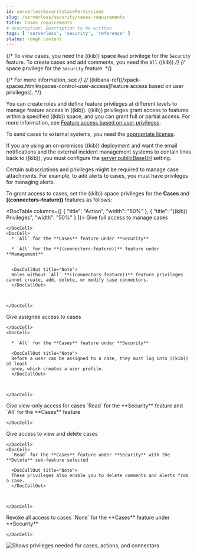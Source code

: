 ```yaml
---
id: serverlessSecurityCasePermissions
slug: /serverless/security/cases-requirements
title: Cases requirements
# description: Description to be written
tags: [ 'serverless', 'security', 'reference' ]
status: rough content
---
```



<RoughContent />

<div id="case-permissions"></div>

{/* To view cases, you need the ((kib)) space `Read` privilege for the `Security` feature. To create cases and add comments, you need the `All` ((kib)) */}
{/* space privilege for the `Security` feature. */}

{/* For more information, see */}
{/* ((kibana-ref))/xpack-spaces.html#spaces-control-user-access[Feature access based on user privileges]. */}

You can create roles and define feature privileges at different levels to manage feature access in ((kib)). ((kib)) privileges grant access to features within a specified ((kib)) space, and you can grant full or partial access. For more information, see
[Feature access based on user privileges](((kibana-ref))/xpack-spaces.html#spaces-control-user-access).

<DocCallOut title="Note">

To send cases to external systems, you need the [appropriate license](((subscriptions))).

If you are using an on-premises ((kib)) deployment and want the email
notifications and the external incident management systems to contain links back
to ((kib)), you must configure the 
[server.publicBaseUrl](((kibana-ref))/settings.html#server-publicBaseUrl) setting.

</DocCallOut>

<DocCallOut title="Important" color="warning">
Certain subscriptions and privileges might be required to manage case attachments. For example, to add alerts to cases, you must have privileges for <DocLink id="serverlessSecurityDetectionsPermissionsSection" section="enable-and-access-detections">managing alerts</DocLink>. 
</DocCallOut>

To grant access to cases, set the ((kib)) space privileges for the **Cases** and **((connectors-feature))** features as follows:

<DocTable columns={[
  {
    "title": "Action",
    "width": "50%"
  },
  {
    "title": "((kib)) Privileges",
    "width": "50%"
  }
]}>
  <DocRow>
    <DocCell>
      Give full access to manage cases
      
    </DocCell>
    <DocCell>
      * `All` for the **Cases** feature under **Security**

      * `All` for the **((connectors-feature))** feature under **Management**

      
      <DocCallOut title="Note">
      Roles without `All` **((connectors-feature))** feature privileges cannot create, add, delete, or modify case connectors.
      </DocCallOut>
      
      
      
    </DocCell>
  </DocRow>
  <DocRow>
    <DocCell>
      Give assignee access to cases
      
    </DocCell>
    <DocCell>
      
      * `All` for the **Cases** feature under **Security**
      
      <DocCallOut title="Note">
      Before a user can be assigned to a case, they must log into ((kib)) at least
      once, which creates a user profile.
      </DocCallOut>
      
      
      
    </DocCell>
  </DocRow>
  <DocRow>
    <DocCell>Give view-only access for cases</DocCell>
    <DocCell>
      `Read` for the **Security** feature and `All` for the **Cases** feature
      
      
    </DocCell>
  </DocRow>
  <DocRow>
    <DocCell>
      Give access to view and delete cases
      
    </DocCell>
    <DocCell>
      `Read` for the **Cases** feature under **Security** with the **Delete** sub-feature selected
      
      <DocCallOut title="Note">
      These privileges also enable you to delete comments and alerts from a case.
      </DocCallOut>
      
      
      
    </DocCell>
  </DocRow>
  <DocRow>
    <DocCell>Revoke all access to cases</DocCell>
    <DocCell>
      `None` for the **Cases** feature under **Security**
      
      
    </DocCell>
  </DocRow>
</DocTable>

![Shows privileges needed for cases, actions, and connectors](../images/case-permissions/-cases-case-feature-privs.png)
